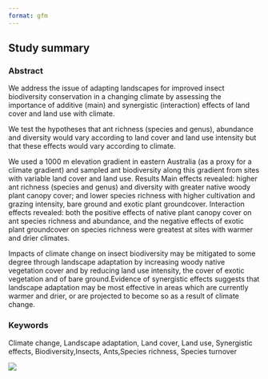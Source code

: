 ```yaml
---
format: gfm
---
```


## Study summary

### Abstract

We address the issue of adapting landscapes for improved insect biodiversity conservation in a changing climate by assessing the importance of additive (main) and synergistic (interaction) effects of land cover and land use with climate.

We test the hypotheses that ant richness (species and genus), abundance and diversity would vary according to land cover and land use intensity but that these effects would vary according to climate.

We used a 1000 m elevation gradient in eastern Australia (as a proxy for a climate gradient) and sampled ant biodiversity along this gradient from sites with variable land cover and land use. Results Main effects revealed: higher ant richness (species and genus) and diversity with greater native woody plant canopy cover; and lower species richness with higher cultivation and grazing intensity, bare ground and exotic plant groundcover. Interaction effects revealed: both the positive effects of native plant canopy cover on ant species richness and abundance, and the negative effects of exotic plant groundcover on species richness were greatest at sites with warmer and drier climates.

Impacts of climate change on insect biodiversity may be mitigated to some degree through landscape adaptation by increasing woody native vegetation cover and by reducing land use intensity, the cover of exotic vegetation and of bare ground.Evidence of synergistic effects suggests that landscape adaptation may be most effective in areas which are currently warmer and drier, or are projected to become so as a result of climate change.

### Keywords

Climate change, Landscape adaptation, Land cover, Land use, Synergistic effects, Biodiversity,Insects, Ants,Species richness, Species turnover

![](1200px-Melophorus_bagoti_(Farhan_Bokhari)_2.jpg)
